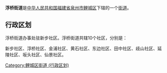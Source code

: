 {{中国乡级行政区
| 行政区全称 = 浮桥街道
| 景观照片文件名 = 
| 景观照片描述 = 
| 汉语拼音 = 
| 注音符號 = 
| 上级行政区 = [[福建省|福建省]][[泉州市|泉州市]][[鲤城区|鲤城区]]
| 行政区类别 = [[街道_(行政区划)|街道]]
| 行政区划代码 = 350502005
| 地理坐标 = 
| 总面积 = 
| 户籍人口 =
| 户籍人口年份 =
| 常住人口 = 
| 常住人口年份 = 
| 人口密度 =
| 领导人职务1 = 
| 领导人姓名1 = 
| 领导人职务2 = 
| 领导人姓名2 = 
| 行政区划 = 10个[[社区|社区]]
| 官方网站 = [http://www.qzlc.gov.cn/lwcmsapp/view/fq/index.jsp 泉州市鲤城区浮桥街道办事处]
| 政府驻地 =
| 邮政编码 = 
| 毗邻行政区 = 
| 位置图文件名 = 
| 位置图描述 = 
}}

'''浮桥街道'''是[[中华人民共和国|中华人民共和国]][[福建省|福建省]][[泉州市|泉州市]][[鲤城区|鲤城区]]下辖的一个[[街道_(行政区划)|街道]]。

== 行政区划 ==
浮桥街道办事处驻新步社区。浮桥街道共辖10个社区，分别是：

新步社区、浮桥社区、金浦社区、黄石社区、东边社区、田中社区、歧山社区、延陵社区、坂头社区、仙景社区。

{{鲤城区行政区划}}
[[Category:鲤城区街道_(行政区划)|Category:鲤城区街道 (行政区划)]]